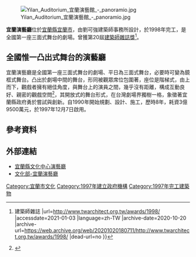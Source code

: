 [[File:Yilan_Auditorium_宜蘭演藝館_-_panoramio.jpg|thumb]]

'''宜蘭演藝廳'''位於[[宜蘭縣|宜蘭縣]][[宜蘭市|宜蘭市]]，由劉可強建築師事務所設計，於1998年完工，是全國第一座三面式舞台的劇場。曾獲第20屆[[建築師雜誌獎|建築師雜誌獎]]<ref>{{cite web |title=1998 {{!}} 建築師雜誌 |url=http://www.twarchitect.org.tw/awards/1998/ |accessdate=2021-01-03 |language=zh-TW |archive-date=2020-10-20 |archive-url=https://web.archive.org/web/20201020180711/http://www.twarchitect.org.tw/awards/1998/ |dead-url=no }}</ref>。

==全國惟一凸出式舞台的演藝廳==
宜蘭演藝廳是全國第一座三面式舞台的劇場、平日為三面式舞台，必要時可變為鏡框式舞台。凸出於劇場中間的舞台，形同被觀眾席位包圍著，座位是階梯式，由上而下，觀戲者擁有絕佳角度，與舞台上的演員之間，幾乎沒有距離，構成互動良好、親密的觀戲空問<ref>{{Cite book | author = 陳賡堯 | title = 文化．宜蘭．游錫堃 1990-1997 | location = 台北 | publisher = 遠流 | date = 1998 | pages = 406 | ISBN = 957-32-3529-3 | accessdate =  | url = https://books.google.com.tw/books/about/%E6%96%87%E5%8C%96_%E5%AE%9C%E8%98%AD_%E6%B8%B8%E9%8C%AB%E5%A0%83.html?id=REZ-AAAAIAAJ&redir_esc=y | language =  | quote =  | archive-date = 2020-05-01 | archive-url = https://web.archive.org/web/20200501152538/https://books.google.com.tw/books/about/%E6%96%87%E5%8C%96_%E5%AE%9C%E8%98%AD_%E6%B8%B8%E9%8C%AB%E5%A0%83.html?id=REZ-AAAAIAAJ&redir_esc=y | dead-url = no }}</ref>，其開放式的舞台形式，在台灣劇場界獨樹一格，象徵著宜蘭縣政府勇於嘗試與創新。自1990年開始規劃、設計、施工，歷時8年，耗資3億9500萬元，於1997年12月7日啟用。

==參考資料==
{{reflist}}

==外部連結==
*[https://www.ilccb.gov.tw/cp.aspx?n=F2ECB03E9CDBE130 宜蘭縣文化中心演藝廳] {{Wayback|url=https://www.ilccb.gov.tw/cp.aspx?n=F2ECB03E9CDBE130 |date=20210117160620 }} 
*[https://cloud.culture.tw/frontsite/inquiry/emapInquiryAction.do?method=showEmapDetail&indexId=3450 文化部-宜蘭演藝廳] 

[[Category:宜蘭市文化|Category:宜蘭市文化]]
[[Category:1997年建立政府機構|Category:1997年建立政府機構]]
[[Category:1997年完工建築物|Category:1997年完工建築物]]


{{台湾建筑小作品}}